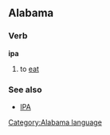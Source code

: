 ==Alabama==
===Verb===
'''ipa'''

# to [[eat]]

===See also===
*[[IPA]]
[[Category:Alabama language]]